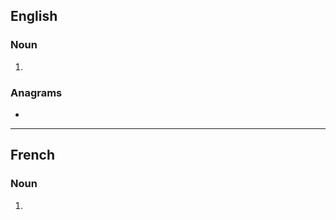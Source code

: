 {{also|BACS}}
==English==

===Noun===
{{head|en|noun plural form}}

# {{plural of|bac|lang=en}}

===Anagrams===
* {{anagrams|en|ABCS|ABCs|B. A. Sc.|B.A.Sc.|BASc|SABC|SCBA|cabs|scab}}

----

==French==

===Noun===
{{head|fr|noun plural form|g=m}}

# {{plural of|bac|lang=fr}}